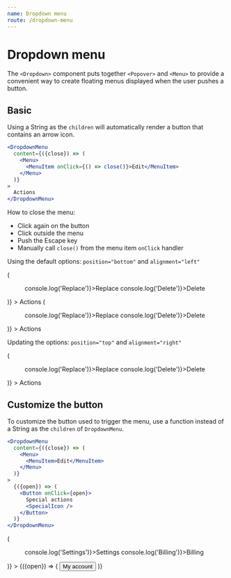 ```yaml
---
name: Dropdown menu
route: /dropdown-menu
---
```




# Dropdown menu

The `<Dropdown>` component puts together `<Popover>` and `<Menu>` to provide a convenient way to create floating menus displayed when the user pushes a button.

## Basic

Using a String as the `children` will automatically render a button that contains an arrow icon.

```jsx
<DropdownMenu
  content={({close}) => (
    <Menu>
      <MenuItem onClick={() => close()}>Edit</MenuItem>
    </Menu>
  )}
>
  Actions
</DropdownMenu>
```

How to close the menu:

- Click again on the button
- Click outside the menu
- Push the Escape key
- Manually call `close()` from the menu item `onClick` handler

Using the default options: `position="bottom"` and `alignment="left"`

<Playground>
  <Root>
    <Row>
      <Col>
        <span />
      </Col>
      <Col>
        <DropdownMenu
          content={({close}) => (
            <Menu>
              <MenuItem onClick={() => console.log('Replace')}>Replace</MenuItem>
              <MenuItem onClick={() => console.log('Delete')}>Delete</MenuItem>
            </Menu>
          )}
        >
          Actions
        </DropdownMenu>
      </Col>
      <Col>
        <DropdownMenu
          disabled
          content={({close}) => (
            <Menu>
              <MenuItem onClick={() => console.log('Replace')}>Replace</MenuItem>
              <MenuItem onClick={() => console.log('Delete')}>Delete</MenuItem>
            </Menu>
          )}
        >
          Actions
        </DropdownMenu>
      </Col>
    </Row>
  </Root>
</Playground>

Updating the options: `position="top"` and `alignment="right"`

<Playground>
  <Root>
    <Row>
      <Col>
        <span />
      </Col>
      <Col>
        <DropdownMenu
          position="top"
          alignment="right"
          content={({close}) => (
            <Menu>
              <MenuItem onClick={() => console.log('Replace')}>Replace</MenuItem>
              <MenuItem onClick={() => console.log('Delete')}>Delete</MenuItem>
            </Menu>
          )}
        >
          Actions
        </DropdownMenu>
      </Col>
      <Col>
        <span />
      </Col>
    </Row>
  </Root>
</Playground>

## Customize the button

To customize the button used to trigger the menu, use a function instead of a String as the `children` of `DropdownMenu`.

```jsx
<DropdownMenu
  content={({close}) => (
    <Menu>
      <MenuItem>Edit</MenuItem>
    </Menu>
  )}
>
  {({open}) => (
    <Button onClick={open}>
      Special actions
      <SpecialIcon />
    </Button>
  )}
</DropdownMenu>
```

<Playground>
  <Root>
    <div>
      <DropdownMenu
        content={({close}) => (
          <Menu>
            <MenuItem onClick={() => console.log('Settings')}>Settings</MenuItem>
            <MenuItem onClick={() => console.log('Billing')}>Billing</MenuItem>
          </Menu>
        )}
      >
        {({open}) => (
          <Button onClick={open} style={{display: 'inline-flex', alignItems: 'center'}}>
            <AccountIcon />
            <span style={{marginLeft: '.5rem'}}>My account</span>
          </Button>
        )}
      </DropdownMenu>
    </div>
  </Root>
</Playground>
